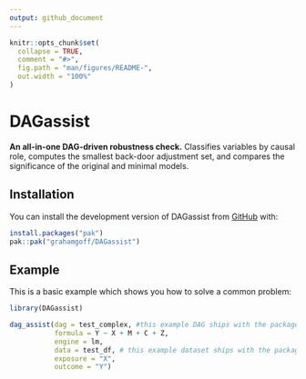 ```yaml
---
output: github_document
---
```


<!-- README.md is generated from README.Rmd. Please edit that file -->

```r
knitr::opts_chunk$set(
  collapse = TRUE,
  comment = "#>",
  fig.path = "man/figures/README-",
  out.width = "100%"
)
```

# DAGassist

<!-- badges: start -->
<!-- badges: end -->

**An all-in-one DAG-driven robustness check.**
Classifies variables by causal role, computes the smallest back-door adjustment set, and compares the significance of the original and minimal models.


## Installation

You can install the development version of DAGassist from [GitHub](https://github.com/) with:

``` r
install.packages("pak")
pak::pak("grahamgoff/DAGassist")
```

## Example

This is a basic example which shows you how to solve a common problem:

```r
library(DAGassist) 

dag_assist(dag = test_complex, #this example DAG ships with the package
           formula = Y ~ X + M + C + Z,
           engine = lm,
           data = test_df, # this example dataset ships with the package
           exposure = "X",
           outcome = "Y")
```

